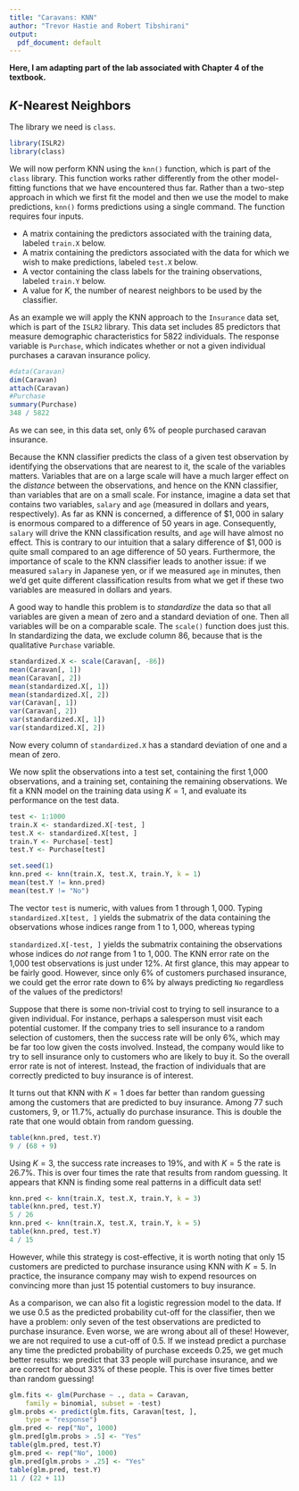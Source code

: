 ```yaml
---
title: "Caravans: KNN"
author: "Trevor Hastie and Robert Tibshirani"
output:
  pdf_document: default
---
```


**Here, I am adapting part of the lab associated with Chapter 4 of the textbook.** 

## $K$-Nearest Neighbors

The library we need is `class`.

```r
library(ISLR2)
library(class)
```

We will now perform KNN using the `knn()` function, which is part of the `class` library. This function works rather differently from the other model-fitting functions that we have encountered thus far.
Rather than a two-step approach in which we first fit the model and then we use the model to make predictions, `knn()` forms predictions using a single command. The function requires four inputs.

* A matrix containing the predictors associated with the training data, labeled `train.X` below.
* A matrix containing the predictors associated with the data for which we wish to make predictions, labeled `test.X` below.
* A vector containing the class labels for the training observations, labeled `train.Y` below.
* A value for $K$, the number of nearest neighbors to be used by the classifier.

As an example we will apply the KNN approach to the `Insurance` data set, which is part of the `ISLR2` library. This data set includes $85$ predictors that measure demographic characteristics for $5822$ individuals. The response variable is `Purchase`, which indicates whether or not a given individual purchases a caravan insurance policy. 

```r
#data(Caravan)
dim(Caravan)
attach(Caravan)
#Purchase
summary(Purchase)
348 / 5822
```
As we can see, in this data set, only $6$\% of people purchased caravan insurance.

Because the KNN classifier predicts the class of a given test observation by identifying the observations that are nearest to it, the scale of the variables matters. Variables that are on a large scale will have a much larger effect on the *distance* between the observations, and hence on the KNN classifier, than variables that are on a small scale. For instance, imagine a data set that contains two variables, `salary` and `age` (measured in dollars and years, respectively). As far as KNN is concerned, a difference of $\$1,000$ in salary is enormous compared to a difference of $50$ years in age. Consequently, `salary` will drive the KNN classification results, and `age` will have almost no effect. This is contrary to our intuition  that a salary difference of $\$1,000$ is quite small compared to an age difference of $50$ years.
Furthermore, the importance of scale to the KNN classifier leads to another issue: if we measured `salary` in Japanese yen, or if we measured `age` in minutes, then we'd get quite different classification results from what we get
 if these two variables are measured in dollars and years.

A good way to handle this problem is to *standardize* the data so that all variables are given a mean of zero and  a standard deviation of one. Then all variables will be on a comparable scale. The `scale()` function does just this. In standardizing the data, we exclude column $86$, because that is the qualitative `Purchase` variable.

```r
standardized.X <- scale(Caravan[, -86])
mean(Caravan[, 1])
mean(Caravan[, 2])
mean(standardized.X[, 1])
mean(standardized.X[, 2])
var(Caravan[, 1])
var(Caravan[, 2])
var(standardized.X[, 1])
var(standardized.X[, 2])
```

Now every column of `standardized.X` has a standard deviation of one and a mean of zero.

We now split the observations into a test set, containing the first 1,000 observations, and a training set, containing the remaining observations. We fit  a KNN model on the training data using $K=1$, and evaluate its performance on the test data.

```r
test <- 1:1000
train.X <- standardized.X[-test, ]
test.X <- standardized.X[test, ]
train.Y <- Purchase[-test]
test.Y <- Purchase[test]

set.seed(1)
knn.pred <- knn(train.X, test.X, train.Y, k = 1)
mean(test.Y != knn.pred)
mean(test.Y != "No")
```

The vector `test` is numeric, with values
from  $1$ through $1,000$. Typing `standardized.X[test, ]` yields the submatrix of the data containing the observations whose indices range from $1$ to $1,000$, whereas typing 

`standardized.X[-test, ]` yields the submatrix containing the observations whose indices do
*not* range from $1$ to $1,000$.
The KNN error rate on the 1,000 test observations is just under $12$\%. At first glance, this may appear to be fairly good. However, since only $6$\% of customers purchased insurance, we could get the error rate down to $6$\% by always predicting `No` regardless of the values of the predictors!

Suppose that there is some non-trivial cost to trying to sell insurance to a given individual. For instance, perhaps a salesperson must  visit each potential customer.
If the company tries to sell insurance to a random selection of customers, then the success rate will be only $6$\%, which may be far too low given the costs involved.
Instead, the company would like to try to sell insurance only to customers who are likely to buy it. So the overall error rate is not of interest. Instead, the fraction of individuals that are correctly predicted to buy insurance is of interest.

It turns out that KNN with $K=1$ does far better than random guessing among the customers that are predicted to buy insurance. Among  $77$ such customers, $9$, or $11.7$\%, actually do purchase insurance.
 This is  double the rate that one would obtain from random guessing.

```r
table(knn.pred, test.Y)
9 / (68 + 9)
```

Using $K=3$, the success rate increases to $19$\%, and with $K=5$ the rate is $26.7$\%. This is  over four times the rate that results from random guessing. It appears that KNN is finding some real patterns in a difficult data set!

```r
knn.pred <- knn(train.X, test.X, train.Y, k = 3)
table(knn.pred, test.Y)
5 / 26
knn.pred <- knn(train.X, test.X, train.Y, k = 5)
table(knn.pred, test.Y)
4 / 15
```

However, while this strategy is cost-effective, it is worth noting that only 15 customers are predicted to purchase insurance using KNN with $K=5$. In practice, the insurance company may wish to expend resources on convincing more than just 15 potential customers to buy insurance.

As a comparison, we can also fit a logistic regression model to the data. If we use $0.5$ as the predicted probability cut-off for the classifier, then we have a problem: only seven of the test observations are predicted to purchase insurance. Even worse, we are wrong about all of these! However, we are not required to use a cut-off of  $0.5$. If we instead predict a purchase any time the predicted probability of purchase exceeds  $0.25$, we get much better results: we predict that 33 people will purchase insurance, and we are correct for about $33$\% of these people. This is  over five times better than random guessing!

```r
glm.fits <- glm(Purchase ~ ., data = Caravan,
    family = binomial, subset = -test)
glm.probs <- predict(glm.fits, Caravan[test, ],
    type = "response")
glm.pred <- rep("No", 1000)
glm.pred[glm.probs > .5] <- "Yes"
table(glm.pred, test.Y)
glm.pred <- rep("No", 1000)
glm.pred[glm.probs > .25] <- "Yes"
table(glm.pred, test.Y)
11 / (22 + 11)
```